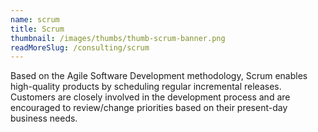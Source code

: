 ```yaml
---
name: scrum
title: Scrum
thumbnail: /images/thumbs/thumb-scrum-banner.png
readMoreSlug: /consulting/scrum
---
```


Based on the Agile Software Development methodology, Scrum enables high-quality products by scheduling regular incremental releases. Customers are closely involved in the development process and are encouraged to review/change priorities based on their present-day business needs.

